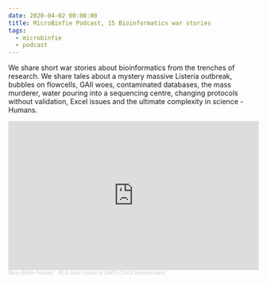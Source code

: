 ```yaml
---
date: 2020-04-02 00:00:00
title: MicroBinfie Podcast, 15 Bioinformatics war stories
tags:
  - microbinfie
  - podcast
---
```

We share short war stories about bioinformatics from the trenches of
research. We share tales about a mystery massive Listeria outbreak,
bubbles on flowcells, GAII woes, contaminated databases, the mass
murderer, water pouring into a sequencing centre, changing protocols
without validation, Excel issues and the ultimate complexity in
science - Humans.

<iframe width="100%" height="300" scrolling="no" frameborder="no" allow="autoplay" src="https://w.soundcloud.com/player/?url=https%3A//api.soundcloud.com/tracks/727720000&color=%23ff5500&auto_play=false&hide_related=false&show_comments=true&show_user=true&show_reposts=false&show_teaser=true&visual=true"></iframe><div style="font-size: 10px; color: #cccccc;line-break: anywhere;word-break: normal;overflow: hidden;white-space: nowrap;text-overflow: ellipsis; font-family: Interstate,Lucida Grande,Lucida Sans Unicode,Lucida Sans,Garuda,Verdana,Tahoma,sans-serif;font-weight: 100;"><a href="https://soundcloud.com/microbinfie" title="Micro Binfie Podcast" target="_blank" style="color: #cccccc; text-decoration: none;">Micro Binfie Podcast</a> · <a href="https://soundcloud.com/microbinfie/40-a-crash-course-in-sars-cov-2-bioinformatics" title="15 Bioinformatics war stories" target="_blank" style="color: #cccccc; text-decoration: none;">40 A crash course in SARS-CoV-2 bioinformatics</a></div>
